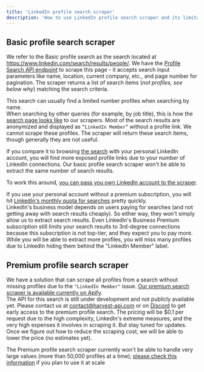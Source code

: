 ```yaml
---
title: 'LinkedIn profile search scraper'
description: 'How to use LinkedIn profile search scraper and its limitations'
---
```


## Basic profile search scraper

We refer to the Basic profile search as the search located at https://www.linkedin.com/search/results/people/.
We have the [Profile Search API endpoint](/linkedin-api-reference/profile/search) to scrape this page - it accepts search input parameters like name, location, current company, etc., and
page number for pagination. The scraper returns a list of search items (_not profiles, see below why_) matching the search criteria.

This search can usually find a limited number profiles when searching by name.  
When searching by other queries (for example, by job title), this is how the [search page looks like](/images/screenshot_2025-09-29_033012.png)
to our scrapers. Most of the search results are anonymized and displayed as `“LinkedIn Member”` without a profile link. We cannot scrape these profiles.
The scraper will return these search items, though generally they are not useful.

If you compare it to browsing [the search](https://www.linkedin.com/search/results/people/) with your personal LinkedIn account,
you will find more exposed profile links due to your number of LinkedIn connections.
Our basic profile search scraper won't be able to extract the same number of search results.

To work this around, [you can pass you own LinkedIn account to the scraper](/guides/custom-accounts).

If you use your personal account without a premium subscription, you will hit [LinkedIn's monthly quota
for searches](https://www.linkedin.com/help/linkedin/answer/a524372/monthly-people-search-usage) pretty quickly.  
LinkedIn's business model depends on users paying for searches (and not getting away with search results cheaply).
So either way, they won't simply allow us to extract search results.
Even LinkedIn's Business Premium subscription still limits your search results to 3rd-degree connections
because this subscription is not top-tier, and they expect you to pay more. While you will be able to extract more profiles,
you will miss many profiles due to LinkedIn hiding them behind the "LinkedIn Member" label.

## Premium profile search scraper

We have a solution that can scrape all profiles from a search without missing profiles due to the `"LinkedIn Member"` issue.
[Our premium search scraper is available currently on Apify](https://apify.com/harvestapi/linkedin-profile-search).  
The API for this search is still under development and not publicly available yet. Please contact us at contact@harvest-api.com
or on [Discord](https://discord.gg/TGA9k9u2gE) to get early access to the premium profile search.
The pricing will be $0.1 per request due to the high complexity, LinkedIn's extreme measures,
and the very high expenses it involves in scraping it. But stay tuned for updates. Once we figure out how to reduce the
scraping cost, we will be able to lower the price (no estimates yet).

The Premium profile search scraper currently won't be able to handle very large values (more than 50,000 profiles at a time);
[please check this information](https://apify.com/harvestapi/linkedin-profile-search#large-scale-scraping-and-rate-limits)
if you plan to use it at scale
